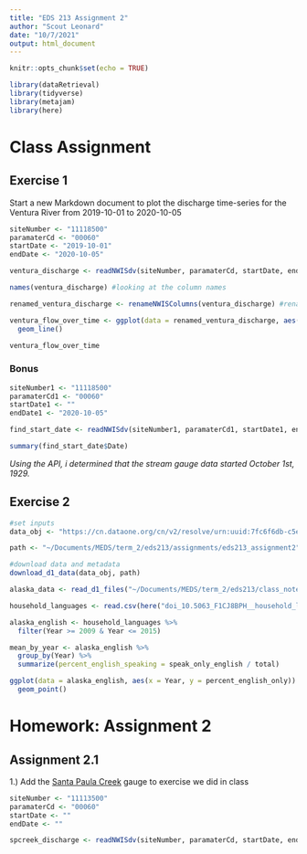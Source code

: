 ```yaml
---
title: "EDS 213 Assignment 2"
author: "Scout Leonard"
date: "10/7/2021"
output: html_document
---
```


```r
knitr::opts_chunk$set(echo = TRUE)
```

```r
library(dataRetrieval)
library(tidyverse)
library(metajam)
library(here)
```
# Class Assignment

## Exercise 1

Start a new Markdown document to plot the discharge time-series for the Ventura River from 2019-10-01 to 2020-10-05
```r
siteNumber <- "11118500"
paramaterCd <- "00060"
startDate <- "2019-10-01"
endDate <- "2020-10-05"

ventura_discharge <- readNWISdv(siteNumber, paramaterCd, startDate, endDate)
```

```r
names(ventura_discharge) #looking at the column names

renamed_ventura_discharge <- renameNWISColumns(ventura_discharge) #rename columns
```

```r
ventura_flow_over_time <- ggplot(data = renamed_ventura_discharge, aes(x = Date, y = Flow)) +
  geom_line()

ventura_flow_over_time
```
### Bonus

```r
siteNumber1 <- "11118500"
paramaterCd1 <- "00060"
startDate1 <- ""
endDate1 <- "2020-10-05"

find_start_date <- readNWISdv(siteNumber1, paramaterCd1, startDate1, endDate1)

summary(find_start_date$Date)
```

*Using the API, i determined that the stream gauge data started October 1st, 1929.*

## Exercise 2

```r
#set inputs
data_obj <- "https://cn.dataone.org/cn/v2/resolve/urn:uuid:7fc6f6db-c5ea-426a-a743-1f2edafb43b8"

path <- "~/Documents/MEDS/term_2/eds213/assignments/eds213_assignment2"

#download data and metadata
download_d1_data(data_obj, path)
```

```r
alaska_data <- read_d1_files("~/Documents/MEDS/term_2/eds213/class_notes/eds213_notes/doi_10.5063_F1CJ8BPH__household_language__csv")
```

```r
household_languages <- read.csv(here("doi_10.5063_F1CJ8BPH__household_language__csv", "household_language.csv"))
```

```r
alaska_english <- household_languages %>% 
  filter(Year >= 2009 & Year <= 2015)

mean_by_year <- alaska_english %>% 
  group_by(Year) %>% 
  summarize(percent_english_speaking = speak_only_english / total)
```

```r
ggplot(data = alaska_english, aes(x = Year, y = percent_english_only)) +
  geom_point()
```


# Homework: Assignment 2

## Assignment 2.1

1.) Add the [Santa Paula Creek](https://waterdata.usgs.gov/nwis/uv?site_no=11113500) gauge to exercise we did in class
```r
siteNumber <- "11113500"
paramaterCd <- "00060"
startDate <- ""
endDate <- ""

spcreek_discharge <- readNWISdv(siteNumber, paramaterCd, startDate, endDate)

```

```r

```

